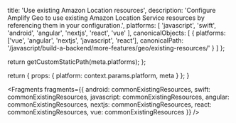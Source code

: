 
  title: 'Use existing Amazon Location resources',
  description:
    'Configure Amplify Geo to use existing Amazon Location Service resources by referencing them in your configuration.',
  platforms: [
    'javascript',
    'swift',
    'android',
    'angular',
    'nextjs',
    'react',
    'vue'
  ],
  canonicalObjects: [
    {
      platforms: ['vue', 'angular', 'nextjs', 'javascript', 'react'],
      canonicalPath:
        '/javascript/build-a-backend/more-features/geo/existing-resources/'
    }
  ]
};

  return getCustomStaticPath(meta.platforms);
};

  return {
    props: {
      platform: context.params.platform,
      meta
    }
  };
}


<Fragments
  fragments={{
    android: commonExistingResources,
    swift: commonExistingResources,
    javascript: commonExistingResources,
    angular: commonExistingResources,
    nextjs: commonExistingResources,
    react: commonExistingResources,
    vue: commonExistingResources
  }}
/>
